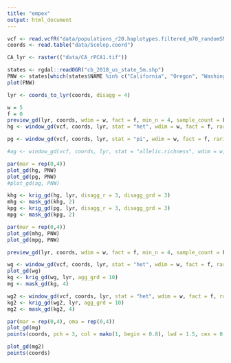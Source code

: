 ```yaml
---
title: "empex"
output: html_document
---
```

```r
vcf <- read.vcfR("data/populations_r20.haplotypes.filtered_m70_randomSNP.vcf")
coords <- read.table("data/Scelop.coord")

CA_lyr <- raster(("data/CA_rPCA1.tif"))

states <- rgdal::readOGR("cb_2018_us_state_5m.shp")
PNW <- states[which(states$NAME %in% c("California", "Oregon", "Washington", "Nevada", "Idaho")),]
plot(PNW)
```


```r

lyr <- coords_to_lyr(coords, disagg = 4)

w = 5
f = 0
preview_gd(lyr, coords, wdim = w, fact = f, min_n = 4, sample_count = FALSE)
hg <- window_gd(vcf, coords, lyr, stat = "het", wdim = w, fact = f, rarify = TRUE, rarify_n = 2, rarify_nit = 5)

pg <- window_gd(vcf, coords, lyr, stat = "pi", wdim = w, fact = f, rarify = TRUE, rarify_n = 2, rarify_nit = 5)

#ag <- window_gd(vcf, coords, lyr, stat = "allelic.richness", wdim = w, fact = f, rarify = TRUE, rarify_n = 2, rarify_nit = 5)

par(mar = rep(0,4))
plot_gd(hg, PNW)
plot_gd(pg, PNW)
#plot_gd(ag, PNW)

khg <- krig_gd(hg, lyr, disagg_r = 3, disagg_grd = 3)
mhg <- mask_gd(khg, 2)
kpg <- krig_gd(pg, lyr, disagg_r = 3, disagg_grd = 3)
mpg <- mask_gd(kpg, 2)

par(mar = rep(0,4))
plot_gd(mhg, PNW)
plot_gd(mpg, PNW)

```

```r
preview_gd(lyr, coords, wdim = w, fact = f, min_n = 4, sample_count = FALSE)

wg <- window_gd(vcf, coords, lyr, stat = "het", wdim = w, fact = f, rarify = TRUE, rarify_n = 4, rarify_nit = 5)
plot_gd(wg)
kg <- krig_gd(wg, lyr, agg_grd = 10)
mg <- mask_gd(kg, 4)

wg2 <- window_gd(vcf, coords, lyr, stat = "het", wdim = w, fact = f, rarify = FALSE, min_n = 4)
kg2 <- krig_gd(wg2, lyr, agg_grd = 10)
mg2 <- mask_gd(kg2, 4)

par(mar = rep(0,4), oma = rep(0,4))
plot_gd(mg)
points(coords, pch = 3, col = mako(1, begin = 0.8), lwd = 1.5, cex = 0.8)

plot_gd(mg2)
points(coords)
```

